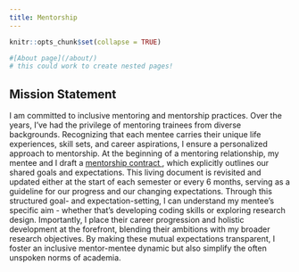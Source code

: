 ```yaml
---
title: Mentorship
---
```


```r
knitr::opts_chunk$set(collapse = TRUE)

#[About page](/about/) 
# this could work to create nested pages!
```


## Mission Statement

I am committed to inclusive mentoring and mentorship practices. Over the years, I’ve had the privilege of mentoring trainees from diverse backgrounds.  Recognizing that each mentee carries their unique life experiences, skill sets, and career aspirations, I ensure a personalized approach to mentorship. At the beginning of a mentoring relationship, my mentee and I draft a <a href = "/mentor_mentee_contract/" target="_blank"> mentorship contract </a> , which explicitly outlines our shared goals and expectations. This living document is revisited and updated either at the start of each semester or every 6 months, serving as a guideline for our progress and our changing expectations. Through this structured goal- and expectation-setting, I can understand my mentee’s specific aim - whether that’s developing coding skills or exploring research design. Importantly, I place their career progression and holistic development at the forefront, blending their ambitions with my broader research objectives. By making these mutual expectations transparent, I foster an inclusive mentor-mentee dynamic but also simplify the often unspoken norms of academia. 


